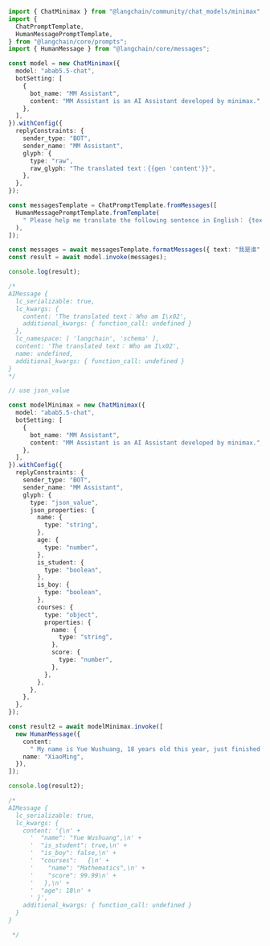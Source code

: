 ```typescript
import { ChatMinimax } from "@langchain/community/chat_models/minimax";
import {
  ChatPromptTemplate,
  HumanMessagePromptTemplate,
} from "@langchain/core/prompts";
import { HumanMessage } from "@langchain/core/messages";

const model = new ChatMinimax({
  model: "abab5.5-chat",
  botSetting: [
    {
      bot_name: "MM Assistant",
      content: "MM Assistant is an AI Assistant developed by minimax.",
    },
  ],
}).withConfig({
  replyConstraints: {
    sender_type: "BOT",
    sender_name: "MM Assistant",
    glyph: {
      type: "raw",
      raw_glyph: "The translated text：{{gen 'content'}}",
    },
  },
});

const messagesTemplate = ChatPromptTemplate.fromMessages([
  HumanMessagePromptTemplate.fromTemplate(
    " Please help me translate the following sentence in English： {text}"
  ),
]);

const messages = await messagesTemplate.formatMessages({ text: "我是谁" });
const result = await model.invoke(messages);

console.log(result);

/*
AIMessage {
  lc_serializable: true,
  lc_kwargs: {
    content: 'The translated text： Who am I\x02',
    additional_kwargs: { function_call: undefined }
  },
  lc_namespace: [ 'langchain', 'schema' ],
  content: 'The translated text： Who am I\x02',
  name: undefined,
  additional_kwargs: { function_call: undefined }
}
*/

// use json_value

const modelMinimax = new ChatMinimax({
  model: "abab5.5-chat",
  botSetting: [
    {
      bot_name: "MM Assistant",
      content: "MM Assistant is an AI Assistant developed by minimax.",
    },
  ],
}).withConfig({
  replyConstraints: {
    sender_type: "BOT",
    sender_name: "MM Assistant",
    glyph: {
      type: "json_value",
      json_properties: {
        name: {
          type: "string",
        },
        age: {
          type: "number",
        },
        is_student: {
          type: "boolean",
        },
        is_boy: {
          type: "boolean",
        },
        courses: {
          type: "object",
          properties: {
            name: {
              type: "string",
            },
            score: {
              type: "number",
            },
          },
        },
      },
    },
  },
});

const result2 = await modelMinimax.invoke([
  new HumanMessage({
    content:
      " My name is Yue Wushuang, 18 years old this year, just finished the test with 99.99 points.",
    name: "XiaoMing",
  }),
]);

console.log(result2);

/*
AIMessage {
  lc_serializable: true,
  lc_kwargs: {
    content: '{\n' +
      '  "name": "Yue Wushuang",\n' +
      '  "is_student": true,\n' +
      '  "is_boy": false,\n' +
      '  "courses":   {\n' +
      '    "name": "Mathematics",\n' +
      '    "score": 99.99\n' +
      '   },\n' +
      '  "age": 18\n' +
      ' }',
    additional_kwargs: { function_call: undefined }
  }
}

 */
```
